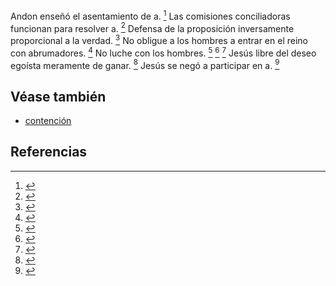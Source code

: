 Andon enseñó el asentamiento de a. <ref>{{lib|LU|70|1|3}}</ref> Las comisiones conciliadoras funcionan para resolver a. <ref>{{lib|LU|25|3|3}}</ref> Defensa de la proposición inversamente proporcional a la verdad. <ref>{{lib|LU|48|7|30}}</ref> No obligue a los hombres a entrar en el reino con abrumadores. <ref>{{lib|LU|159|3|2}}</ref> No luche con los hombres. <ref>{{lib|LU|141|6|4}}</ref> <ref>{{lib|LU|178|1|17}}</ref> <ref>{{lib|LU|181|2|5}}</ref> Jesús libre del deseo egoísta meramente de ganar. <ref>{{lib|LU|125|5|8}}</ref> Jesús se negó a participar en a. <ref>{{lib|LU|169|2|8}}</ref> 

== Véase también ==

* [[contención]]


== Referencias ==

<references />
